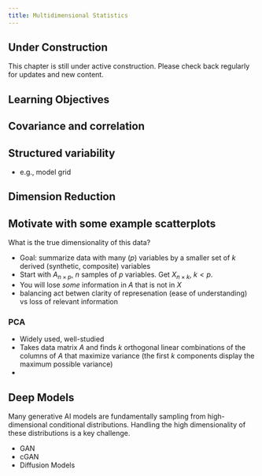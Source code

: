 ```yaml
---
title: Multidimensional Statistics
---
```


::: {.callout-note}
## Under Construction
This chapter is still under active construction. Please check back regularly for updates and new content.
:::

## Learning Objectives {.unnumbered}

## Covariance and correlation

## Structured variability

- e.g., model grid

## Dimension Reduction

::: {.callout-note}
## Motivate with some example scatterplots

What is the true dimensionality of this data?
:::

- Goal: summarize data with many ($p$) variables by a smaller set of $k$ derived (synthetic, composite) variables
- Start with $A_{n \times p}$, $n$ samples of $p$ variables. Get $X_{n \times k}$, $k < p$.
- You will lose _some_ information in $A$ that is not in $X$
- balancing act betwen clarity of represenation (ease of understanding) vs loss of relevant information

### PCA

- Widely used, well-studied
- Takes data matrix $A$ and finds $k$ orthogonal linear combinations of the columns of $A$ that maximize variance (the first $k$ components display the maximum possible variance)
- 


## Deep Models

Many generative AI models are fundamentally sampling from high-dimensional conditional distributions.
Handling the high dimensionality of these distributions is a key challenge.

- GAN
- cGAN
- Diffusion Models
